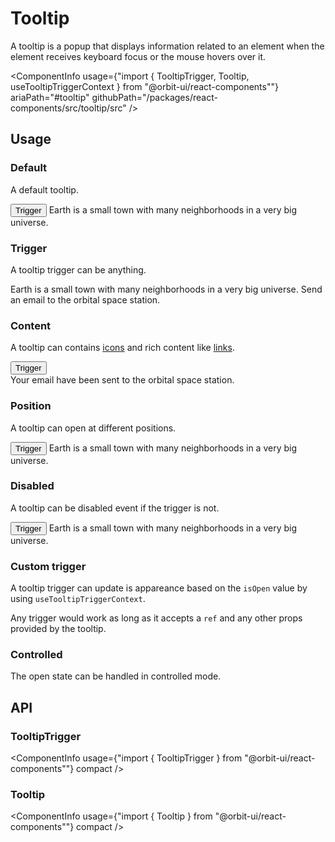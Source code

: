 
<Meta
    title="Components/Tooltip"
    id="tooltip"
/>

# Tooltip

<Tagline>A tooltip is a popup that displays information related to an element when the element receives keyboard focus or the mouse hovers over it.</Tagline>

<ComponentInfo
    usage={"import { TooltipTrigger, Tooltip, useTooltipTriggerContext } from \"@orbit-ui/react-components\""}
    ariaPath="#tooltip"
    githubPath="/packages/react-components/src/tooltip/src"
/>

## Usage

### Default

A default tooltip.

<Preview>
    <Story name="default">
        <TooltipTrigger>
            <Button>Trigger</Button>
            <Tooltip>Earth is a small town with many neighborhoods in a very big universe.</Tooltip>
        </TooltipTrigger>
    </Story>
</Preview>

### Trigger

A tooltip trigger can be anything.

<Preview>
    <Story name="trigger">
        <Inline gap={10} verticalAlign="center">
            <TooltipTrigger>
                <IconButton color="secondary" condensed aria-label="An awesome quote">
                    <LightbulbIcon />
                </IconButton>
                <Tooltip>Earth is a small town with many neighborhoods in a very big universe.</Tooltip>
            </TooltipTrigger>
            <TooltipTrigger>
                <MailIcon />
                <Tooltip>Send an email to the orbital space station.</Tooltip>
            </TooltipTrigger>
        </Inline>
    </Story>
</Preview>

### Content

A tooltip can contains [icons](?path=/docs/icon-gallery--page) and rich content like [links](?path=/docs/link--default-story).

<Preview>
    <Story name="content">
        <TooltipTrigger>
            <Button>Trigger</Button>
            <Tooltip>
                <div className="flex">
                    <MailIcon />
                    <div>
                        Your email have been sent to the <TextLink href="https://en.wikipedia.org/wiki/Space_station">orbital space station</TextLink>.
                    </div>
                </div>
            </Tooltip>
        </TooltipTrigger>
    </Story>
</Preview>

### Position

A tooltip can open at different positions.

<Preview>
    <Story name="position">
        <TooltipTrigger position="right">
            <Button>Trigger</Button>
            <Tooltip>Earth is a small town with many neighborhoods in a very big universe.</Tooltip>
        </TooltipTrigger>
    </Story>
</Preview>

### Disabled

A tooltip can be disabled event if the trigger is not.

<Preview>
    <Story name="disabled">
        <TooltipTrigger disabled>
            <Button>Trigger</Button>
            <Tooltip>Earth is a small town with many neighborhoods in a very big universe.</Tooltip>
        </TooltipTrigger>
    </Story>
</Preview>

### Custom trigger

A tooltip trigger can update is appareance based on the `isOpen` value by using `useTooltipTriggerContext`.

Any trigger would work as long as it accepts a `ref` and any other props provided by the tooltip.

<Preview filePath="/tooltip/docs/CustomTrigger" />

### Controlled

The open state can be handled in controlled mode.

<Preview filePath="/tooltip/docs/ControlledTooltip" />

## API

### TooltipTrigger

<ComponentInfo
    usage={"import { TooltipTrigger } from \"@orbit-ui/react-components\""}
    compact
/>

<ArgsTable of={InnerTooltipTrigger} />

### Tooltip

<ComponentInfo
    usage={"import { Tooltip } from \"@orbit-ui/react-components\""}
    compact
/>

<ArgsTable of={InnerTooltip} />
